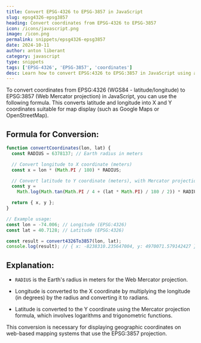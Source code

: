 ```yaml
---
title: Convert EPSG-4326 to EPSG-3857 in JavaScript
slug: epsg4326-epsg3857
heading: Convert coordinates from EPSG-4326 to EPSG-3857
icon: /icons/javascript.png
image: /icon.png
permalink: snippets/epsg4326-epsg3857
date: 2024-10-11
author: anton liberant
category: javascript
type: snippets
tags: ['EPSG-4326', 'EPSG-3857', 'coordinates']
desc: Learn how to convert EPSG:4326 to EPSG:3857 in JavaScript using a simple formula. Perfect for maps and geospatial data visualization in web applications.
---
```


To convert coordinates from EPSG:4326 (WGS84 - latitude/longitude) to EPSG:3857 (Web Mercator projection) in JavaScript, you can use the following formula. This converts latitude and longitude into X and Y coordinates suitable for map display (such as Google Maps or OpenStreetMap).

## Formula for Conversion:

```js
function convertCoordinates(lon, lat) {
  const RADIUS = 6378137; // Earth radius in meters

  // Convert longitude to X coordinate (meters)
  const x = lon * (Math.PI / 180) * RADIUS;

  // Convert latitude to Y coordinate (meters), with Mercator projection
  const y =
    Math.log(Math.tan(Math.PI / 4 + (lat * Math.PI) / 180 / 2)) * RADIUS;

  return { x, y };
}

// Example usage:
const lon = -74.006; // Longitude (EPSG:4326)
const lat = 40.7128; // Latitude (EPSG:4326)

const result = convert4326To3857(lon, lat);
console.log(result); // { x: -8238310.235647004, y: 4970071.579142427 }
```

## Explanation:

- `RADIUS` is the Earth's radius in meters for the Web Mercator projection.

- Longitude is converted to the X coordinate by multiplying the longitude (in degrees) by the radius and converting it to radians.

- Latitude is converted to the Y coordinate using the Mercator projection formula, which involves logarithms and trigonometric functions.

This conversion is necessary for displaying geographic coordinates on web-based mapping systems that use the EPSG:3857 projection.
